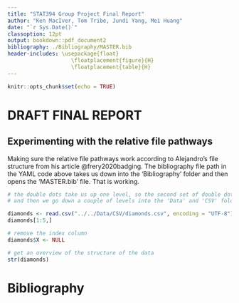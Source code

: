 ```yaml
---
title: "STAT394 Group Project Final Report"
author: "Ken MacIver, Tom Tribe, Jundi Yang, Mei Huang"
date: "`r Sys.Date()`"
classoption: 12pt
output: bookdown::pdf_document2
bibliography: ./Bibliography/MASTER.bib
header-includes: \usepackage{float}
                    \floatplacement{figure}{H}
                    \floatplacement{table}{H}
---
```


```r
knitr::opts_chunk$set(echo = TRUE)
```

# DRAFT FINAL REPORT

## Experimenting with the relative file pathways

Making sure the relative file pathways work according to Alejandro's file structure from his article @frery2020badging. The bibliography file path in the YAML code above takes us down into the 'Bibliography' folder and then opens the 'MASTER.bib' file. That is working.

```r

# the double dots take us up one level, so the second set of double dots take us up two hierarchical file levels
# and then we go down a couple of levels into the 'Data' and 'CSV' folders to open 'diamonds.csv'.

diamonds <- read.csv("../../Data/CSV/diamonds.csv", encoding = "UTF-8")
diamonds[1:5,]

# remove the index column
diamonds$X <- NULL

# get an overview of the structure of the data
str(diamonds)
```


# Bibliography

